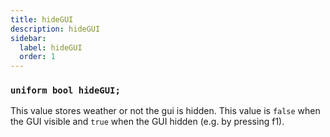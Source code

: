 ```yaml
---
title: hideGUI
description: hideGUI
sidebar:
  label: hideGUI
  order: 1
---
```


### `uniform bool hideGUI;`

This value stores weather or not the gui is hidden. This value is `false` when the GUI visible and `true` when the GUI hidden (e.g. by pressing f1).